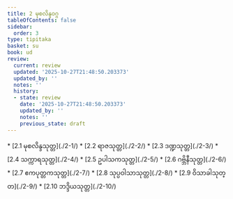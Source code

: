 ```yaml
---
title: 2 မုစလိန္ဒဝဂ္ဂ
tableOfContents: false
sidebar:
  order: 3
type: tipitaka
basket: su
book: ud
review:
  current: review
  updated: '2025-10-27T21:48:50.203373'
  updated_by: ''
  notes: ''
  history:
  - state: review
    date: '2025-10-27T21:48:50.203373'
    updated_by: ''
    notes: ''
    previous_state: draft
---
```



<ReviewStatus review={frontmatter.review} showDetails={true} />

<HypothesisAnnotation frontmatter={frontmatter} />

<DynamicBreadcrumb />



<TableOfContents book="ud" section="2">
* [2.1 မုစလိန္ဒသုတ္တ](./2-1/)
* [2.2 ရာဇသုတ္တ](./2-2/)
* [2.3 ဒဏ္ဍသုတ္တ](./2-3/)
* [2.4 သက္ကာရသုတ္တ](./2-4/)
* [2.5 ဥပါသကသုတ္တ](./2-5/)
* [2.6 ဂဗ္ဘိနီသုတ္တ](./2-6/)
* [2.7 ဧကပုတ္တကသုတ္တ](./2-7/)
* [2.8 သုပ္ပဝါသာသုတ္တ](./2-8/)
* [2.9 ဝိသာခါသုတ္တ](./2-9/)
* [2.10 ဘဒ္ဒိယသုတ္တ](./2-10/)
</TableOfContents>